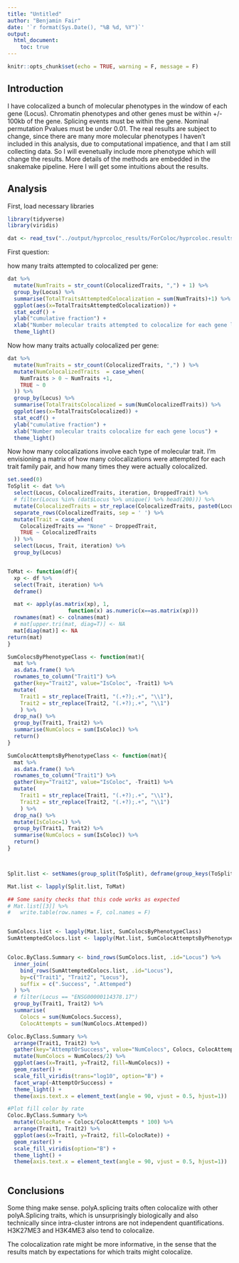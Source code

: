 ```yaml
---
title: "Untitled"
author: "Benjamin Fair"
date: '`r format(Sys.Date(), "%B %d, %Y")`'
output:
  html_document:
    toc: true
---
```


```r
knitr::opts_chunk$set(echo = TRUE, warning = F, message = F)
```

## Introduction

I have colocalized a bunch of molecular phenotypes in the window of each gene (Locus). Chromatin phenotypes and other genes must be within +/- 100kb of the gene. Splicing events must be within the gene. Nominal permutation Pvalues must be under 0.01. The real results are subject to change, since there are many more molecular phenotypes I haven't included in this analysis, due to computational impatience, and that I am still collecting data. So I will evenetually include more phenotype which will change the results. More details of the methods are embedded in the snakemake pipeline. Here I will get some intuitions about the results.

## Analysis

First, load necessary libraries
```r
library(tidyverse)
library(viridis)

dat <- read_tsv("../output/hyprcoloc_results/ForColoc/hyprcoloc.results.txt.gz", col_names = c("Locus", "iteration", 'ColocalizedTraits', 'ColocPr', 'RegionalPr', "topSNP", "TopSNPFinemapPr", "DroppedTrait"), skip=1)

```

First question:

how many traits attempted to colocalized per gene:

```r
dat %>%
  mutate(NumTraits = str_count(ColocalizedTraits, ",") + 1) %>%
  group_by(Locus) %>%
  summarise(TotalTraitsAttemptedColocalization = sum(NumTraits)+1) %>%
  ggplot(aes(x=TotalTraitsAttemptedColocalization)) +
  stat_ecdf() +
  ylab("cumulative fraction") +
  xlab("Number molecular traits attempted to colocalize for each gene locus") +
  theme_light()
```

Now how many traits actually colocalized per gene:

```r
dat %>%
  mutate(NumTraits = str_count(ColocalizedTraits, ",") ) %>%
  mutate(NumColocalizedTraits  = case_when(
    NumTraits > 0 ~ NumTraits +1,
    TRUE ~ 0
  )) %>%
  group_by(Locus) %>%
  summarise(TotalTraitsColocalized = sum(NumColocalizedTraits)) %>%
  ggplot(aes(x=TotalTraitsColocalized)) +
  stat_ecdf() +
  ylab("cumulative fraction") +
  xlab("Number molecular traits colocalize for each gene locus") +
  theme_light()
```


Now how many colocalizations involve each type of molecular trait. I'm envisioning a matrix of how many colocalizations were attempted for each trait family pair, and how many times they were actually colocalized.


```r
set.seed(0)
ToSplit <- dat %>%
  select(Locus, ColocalizedTraits, iteration, DroppedTrait) %>%
  # filter(Locus %in% (dat$Locus %>% unique() %>% head(200))) %>%
  mutate(ColocalizedTraits = str_replace(ColocalizedTraits, paste0(Locus, ", "), "")) %>%
  separate_rows(ColocalizedTraits, sep = ' ') %>%
  mutate(Trait = case_when(
    ColocalizedTraits == "None" ~ DroppedTrait,
    TRUE ~ ColocalizedTraits
  )) %>%
  select(Locus, Trait, iteration) %>%
  group_by(Locus)


ToMat <- function(df){
  xp <- df %>%
  select(Trait, iteration) %>%
  deframe()

  mat <- apply(as.matrix(xp), 1, 
                   function(x) as.numeric(x==as.matrix(xp)))
  rownames(mat) <- colnames(mat)
  # mat[upper.tri(mat, diag=T)] <- NA
  mat[diag(mat)] <- NA
return(mat)
}

SumColocsByPhenotypeClass <- function(mat){
  mat %>%
  as.data.frame() %>%
  rownames_to_column("Trait1") %>%
  gather(key="Trait2", value="IsColoc", -Trait1) %>%
  mutate(
    Trait1 = str_replace(Trait1, "(.+?);.+", "\\1"),
    Trait2 = str_replace(Trait2, "(.+?);.+", "\\1")
    ) %>%
  drop_na() %>%
  group_by(Trait1, Trait2) %>%
  summarise(NumColocs = sum(IsColoc)) %>%
  return()
}

SumColocAttemptsByPhenotypeClass <- function(mat){
  mat %>%
  as.data.frame() %>%
  rownames_to_column("Trait1") %>%
  gather(key="Trait2", value="IsColoc", -Trait1) %>%
  mutate(
    Trait1 = str_replace(Trait1, "(.+?);.+", "\\1"),
    Trait2 = str_replace(Trait2, "(.+?);.+", "\\1")
    ) %>%
  drop_na() %>%
  mutate(IsColoc=1) %>%
  group_by(Trait1, Trait2) %>%
  summarise(NumColocs = sum(IsColoc)) %>%
  return()
}



Split.list <- setNames(group_split(ToSplit), deframe(group_keys(ToSplit)))

Mat.list <- lapply(Split.list, ToMat)

## Some sanity checks that this code works as expected
# Mat.list[[3]] %>%
#   write.table(row.names = F, col.names = F)


SumColocs.list <- lapply(Mat.list, SumColocsByPhenotypeClass)
SumAttemptedColocs.list <- lapply(Mat.list, SumColocAttemptsByPhenotypeClass)


Coloc.ByClass.Summary <- bind_rows(SumColocs.list, .id="Locus") %>%
  inner_join(
    bind_rows(SumAttemptedColocs.list, .id="Locus"),
    by=c("Trait1", "Trait2", "Locus"),
    suffix = c(".Success", ".Attemped")
  ) %>%
  # filter(Locus == "ENSG00000114378.17")
  group_by(Trait1, Trait2) %>%
  summarise(
    Colocs = sum(NumColocs.Success),
    ColocAttempts = sum(NumColocs.Attemped))

Coloc.ByClass.Summary %>%
  arrange(Trait1, Trait2) %>%
  gather(key="AttemptOrSuccess", value="NumColocs", Colocs, ColocAttempts) %>%
  mutate(NumColocs = NumColocs/2) %>%
  ggplot(aes(x=Trait1, y=Trait2, fill=NumColocs)) +
  geom_raster() +
  scale_fill_viridis(trans="log10", option="B") +
  facet_wrap(~AttemptOrSuccess) +
  theme_light() +
  theme(axis.text.x = element_text(angle = 90, vjust = 0.5, hjust=1))

#Plot fill color by rate
Coloc.ByClass.Summary %>%
  mutate(ColocRate = Colocs/ColocAttempts * 100) %>%
  arrange(Trait1, Trait2) %>%
  ggplot(aes(x=Trait1, y=Trait2, fill=ColocRate)) +
  geom_raster() +
  scale_fill_viridis(option="B") +
  theme_light() +
  theme(axis.text.x = element_text(angle = 90, vjust = 0.5, hjust=1))
  
```



## Conclusions

Some thing make sense. polyA.splicing traits often colocalize with other polyA.Splicing traits, which is unsurprisingly biologically and also technically since intra-cluster introns are not independent quantifications. H3K27ME3 and H3K4ME3 also tend to colocalize.

The colocalization rate might be more informative, in the sense that the results match by expectations for which traits might colocalize.

